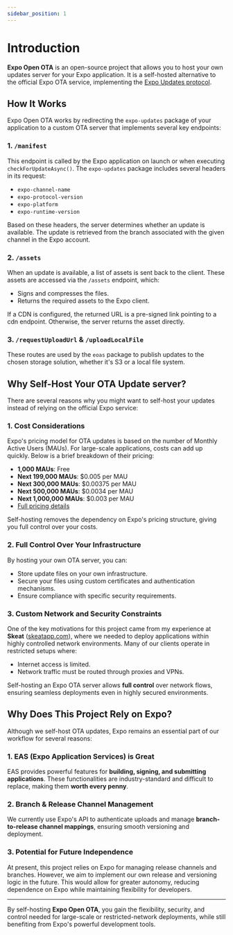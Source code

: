 ```yaml
---
sidebar_position: 1
---
```


# Introduction

**Expo Open OTA** is an open-source project that allows you to host your own updates server for your Expo application. It is a self-hosted alternative to the official Expo OTA service, implementing the [Expo Updates protocol](https://docs.expo.dev/technical-specs/expo-updates-1/).

## How It Works

Expo Open OTA works by redirecting the `expo-updates` package of your application to a custom OTA server that implements several key endpoints:

### 1. `/manifest`
This endpoint is called by the Expo application on launch or when executing `checkForUpdateAsync()`. The `expo-updates` package includes several headers in its request:

- `expo-channel-name`
- `expo-protocol-version`
- `expo-platform`
- `expo-runtime-version`

Based on these headers, the server determines whether an update is available. The update is retrieved from the branch associated with the given channel in the Expo account.

### 2. `/assets`
When an update is available, a list of assets is sent back to the client. These assets are accessed via the `/assets` endpoint, which:

- Signs and compresses the files.
- Returns the required assets to the Expo client.

If a CDN is configured, the returned URL is a pre-signed link pointing to a cdn endpoint. Otherwise, the server returns the asset directly.

### 3. `/requestUploadUrl` & `/uploadLocalFile`
These routes are used by the `eoas` package to publish updates to the chosen storage solution, whether it's S3 or a local file system.


## Why Self-Host Your OTA Update server?

There are several reasons why you might want to self-host your updates instead of relying on the official Expo service:

### 1. **Cost Considerations**

Expo's pricing model for OTA updates is based on the number of Monthly Active Users (MAUs). For large-scale applications, costs can add up quickly. Below is a brief breakdown of their pricing:

- **1,000 MAUs**: Free
- **Next 199,000 MAUs**: $0.005 per MAU
- **Next 300,000 MAUs**: $0.00375 per MAU
- **Next 500,000 MAUs**: $0.0034 per MAU
- **Next 1,000,000 MAUs**: $0.003 per MAU
- [Full pricing details](https://expo.dev/pricing)

Self-hosting removes the dependency on Expo's pricing structure, giving you full control over your costs.

### 2. **Full Control Over Your Infrastructure**

By hosting your own OTA server, you can:

- Store update files on your own infrastructure.
- Secure your files using custom certificates and authentication mechanisms.
- Ensure compliance with specific security requirements.

### 3. **Custom Network and Security Constraints**

One of the key motivations for this project came from my experience at **Skeat** ([skeatapp.com](https://skeatapp.com)), where we needed to deploy applications within highly controlled network environments. Many of our clients operate in restricted setups where:

- Internet access is limited.
- Network traffic must be routed through proxies and VPNs.

Self-hosting an Expo OTA server allows **full control** over network flows, ensuring seamless deployments even in highly secured environments.

## Why Does This Project Rely on Expo?

Although we self-host OTA updates, Expo remains an essential part of our workflow for several reasons:

### 1. **EAS (Expo Application Services) is Great**

EAS provides powerful features for **building, signing, and submitting applications**. These functionalities are industry-standard and difficult to replace, making them **worth every penny**.

### 2. **Branch & Release Channel Management**

We currently use Expo's API to authenticate uploads and manage **branch-to-release channel mappings**, ensuring smooth versioning and deployment.

### 3. **Potential for Future Independence**

At present, this project relies on Expo for managing release channels and branches. However, we aim to implement our own release and versioning logic in the future. This would allow for greater autonomy, reducing dependence on Expo while maintaining flexibility for developers.

---

By self-hosting **Expo Open OTA**, you gain the flexibility, security, and control needed for large-scale or restricted-network deployments, while still benefiting from Expo's powerful development tools.
